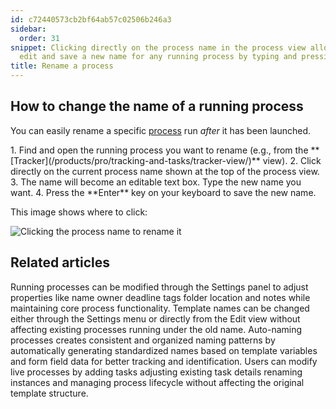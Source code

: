 ```yaml
---
id: c72440573cb2bf64ab57c02506b246a3
sidebar:
  order: 31
snippet: Clicking directly on the process name in the process view allows users to
  edit and save a new name for any running process by typing and pressing Enter.
title: Rename a process
---
```



## How to change the name of a running process

You can easily rename a specific [process](/products/pro/tracking-and-tasks/processes/) run *after* it has been launched.

<Steps>
1. Find and open the running process you want to rename (e.g., from the **[Tracker](/products/pro/tracking-and-tasks/tracker-view/)** view).
2. Click directly on the current process name shown at the top of the process view.
3. The name will become an editable text box. Type the new name you want.
4. Press the **Enter** key on your keyboard to save the new name.
</Steps>

This image shows where to click:

![Clicking the process name to rename it](https://screenshots.tallyfy.com/tallyfy%2Fpro%2Fdesktop-light-change-process-name.png)


## Related articles
<CardGrid>
<LinkTitleCard header="<b>Edit Processes > Edit tasks and process properties</b>" href="/products/pro/tracking-and-tasks/processes/edit-processes/how-can-i-edit-tasks-and-processes-in-tallyfy/" > Running processes can be modified through the Settings panel to adjust properties like name owner deadline tags folder location and notes while maintaining core process functionality. </LinkTitleCard>
<LinkTitleCard header="<b>Edit Templates > Rename a template</b>" href="/products/pro/documenting/templates/edit-templates/change-name/" > Template names can be changed either through the Settings menu or directly from the Edit view without affecting existing processes running under the old name. </LinkTitleCard>
<LinkTitleCard header="<b>Edit Processes > Auto-name a process in Tallyfy</b>" href="/products/pro/tracking-and-tasks/processes/edit-processes/how-can-i-auto-name-a-process-in-tallyfy/" > Auto-naming processes creates consistent and organized naming patterns by automatically generating standardized names based on template variables and form field data for better tracking and identification. </LinkTitleCard>
<LinkTitleCard header="<b>Processes > Edit processes</b>" href="/products/pro/tracking-and-tasks/processes/edit-processes/" > Users can modify live processes by adding tasks adjusting existing task details renaming instances and managing process lifecycle without affecting the original template structure. </LinkTitleCard>
</CardGrid>